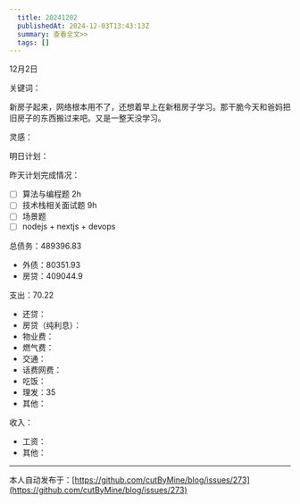 ```yaml
---
  title: 20241202
  publishedAt: 2024-12-03T13:43:13Z
  summary: 查看全文>>
  tags: []
---
```


12月2日 

关键词：

新房子起来，网络根本用不了，还想着早上在新租房子学习。那干脆今天和爸妈把旧房子的东西搬过来吧。又是一整天没学习。

灵感：

明日计划：

昨天计划完成情况：
- [ ] 算法与编程题 2h
- [ ] 技术栈相关面试题 9h
- [ ] 场景题
- [ ] nodejs + nextjs + devops

总债务：489396.83
- 外债：80351.93
- 房贷：409044.9

支出：70.22
- 还贷：
- 房贷（纯利息）：
- 物业费：
- 燃气费：
- 交通：
- 话费网费：
- 吃饭：
- 理发：35
- 其他：

收入：
- 工资：
- 其他：


---
本人自动发布于：[https://github.com/cutByMine/blog/issues/273](https://github.com/cutByMine/blog/issues/273)

